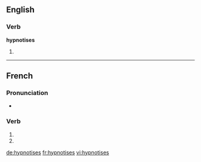 {{also|hypnotisés}}
==English==

===Verb===
'''hypnotises'''

# {{en-third-person singular of|hypnotise}}

----

==French==

===Pronunciation===
* {{homophones|lang=fr|hypnotise|hypnotisent}}

===Verb===
{{fr-verb-form}}

# {{conjugation of|hypnotiser||2|s|pres|ind|lang=fr}}
# {{conjugation of|hypnotiser||2|s|pres|sub|lang=fr}}

[[de:hypnotises]]
[[fr:hypnotises]]
[[vi:hypnotises]]